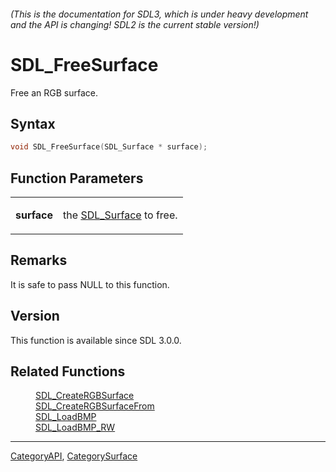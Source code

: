 ====== (This is the documentation for SDL3, which is under heavy development and the API is changing! SDL2 is the current stable version!) ======
= SDL_FreeSurface =

Free an RGB surface.

== Syntax ==

<syntaxhighlight lang='c'>
void SDL_FreeSurface(SDL_Surface * surface);
</syntaxhighlight>

== Function Parameters ==

{|
|'''surface'''
|the [[SDL_Surface]] to free.
|}

== Remarks ==

It is safe to pass NULL to this function.

== Version ==

This function is available since SDL 3.0.0.

== Related Functions ==

:[[SDL_CreateRGBSurface]]
:[[SDL_CreateRGBSurfaceFrom]]
:[[SDL_LoadBMP]]
:[[SDL_LoadBMP_RW]]

----
[[CategoryAPI]], [[CategorySurface]]


